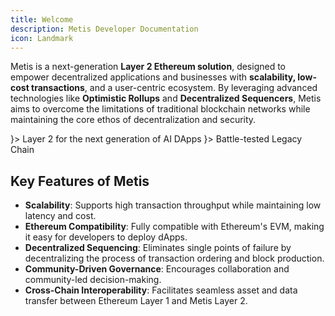 ```yaml
---
title: Welcome
description: Metis Developer Documentation
icon: Landmark
---
```



Metis is a next-generation **Layer 2 Ethereum solution**, designed to empower decentralized applications and businesses with **scalability, low-cost transactions**, and a user-centric ecosystem. By leveraging advanced technologies like **Optimistic Rollups** and **Decentralized Sequencers**, Metis aims to overcome the limitations of traditional blockchain networks while maintaining the core ethos of decentralization and security.

<Cards>
  <Card title="Hyperion" href="/hyperion" icon={<Bot />}>
    Layer 2 for the next generation of AI DApps
  </Card>
  <Card title="Andromeda" href="/andromeda" icon={<Landmark />}>
    Battle-tested Legacy Chain
  </Card>
</Cards>

## Key Features of Metis

- **Scalability**: Supports high transaction throughput while maintaining low latency and cost.
- **Ethereum Compatibility**: Fully compatible with Ethereum's EVM, making it easy for developers to deploy dApps.
- **Decentralized Sequencing**: Eliminates single points of failure by decentralizing the process of transaction ordering and block production.
- **Community-Driven Governance**: Encourages collaboration and community-led decision-making.
- **Cross-Chain Interoperability**: Facilitates seamless asset and data transfer between Ethereum Layer 1 and Metis Layer 2.
